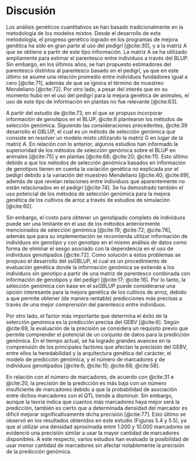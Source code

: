 
<!-- Para renderizar: bookdown::render_book("index.Rmd", "bookdown::pdf_book") -->

# Discusión

Los análisis genéticos cuantitativos se han basado tradicionalmente en la metodología de los modelos mixtos. Desde el desarrollo de esta metodología, el progreso genético logrado en los programas de mejora genética ha sido en gran parte al uso del pedigrí [@cite:30], y a la matriz A que se obtiene a partir de este tipo información. La matriz A se ha utilizado ampliamente para estimar el parentesco <!--(o covarianza genética)--> entre individuos a través del BLUP. Sin embargo, en los últimos años, se han propuesto estimadores del parentesco distintos al parentesco basado en el pedigrí, ya que en este último se asume una relación promedio entre individuos fundadores igual a cero [@cite:71], además de que se ignora el término de muestreo Mendeliano [@cite:72]. Por otro lado, a pesar del interés que en su momento hubo en el uso del pedigrí para la mejora genética de animales, el uso de este tipo de información en plantas no fue relevante [@cite:63].

A partir del estudio de @cite:73, en el que se propuso incorporar información de genotipos en el BLUP, @cite:8 plantearon los métodos de selección genómica. Siguiendo las consideraciones precedentes, @cite:39 desarrollo el GBLUP, el cual es un método de selección genómica que consiste en resolver un modelo mixto utilizando la matriz G en lugar de la matriz A. En relación con lo anterior, algunos estudios han informado la superioridad de los métodos de selección genómica sobre el BLUP en animales [@cite:75] y en plantas [@cite:68; @cite:20; @cite:11]. Esto último debido a que los métodos de selección genómica basados en información de genotipos tienen en cuenta la variación genética no explicada por el pedigrí debido a la variación del muestreo Mendeliano [@cite:40; @cite:69], además de que revelan relaciones entre individuos que aparentemente no están relacionados en el pedigrí [@cite:74]. Se ha demostrado también el uso potencial de los métodos de selección genómica para la mejora genética de los cultivos de arroz a través de estudios de simulación [@cite:60].

Sin embargo, el costo para obtener un genotipado completo de individuos puede ser una limitante en el uso de los métodos anteriormente mencionados de selección genómica [@cite:19; @cite:72; @cite:76], además que para su implementación se recomienda utilizar información de individuos sin genotipo y con genotipo en el mismo análisis de datos como forma de eliminar el sesgo asociado con la dependencia en el uso de individuos genotipados [@cite:72]. Como solución a estos problemas se propuso el desarrollo del ssGBLUP, el cual es un procedimiento de evaluación genética donde la información genómica se extiende a los individuos sin genotipo a partir de una matriz de parentesco combinada con información de genotipos y del pedigrí [@cite:17; @cite:16]. Por lo tanto, la selección genómica con base en el ssGBLUP puede considerarse una opción interesante para la mejora genética de los cultivos de arroz, debido a que permite obtener (de manera rentable) predicciones más precisas a través de una mejor comprensión del parentesco entre individuos<!--, y también estimaciones más precisas de los parámetros genéticos-->.

Por otro lado, el factor más importante que determina el éxito de la selección genómica es la predicción precisa del GEBV [@cite:6]. Según @cite:69, la evaluación de la precisión se considera un requisito previo que permite comprender el potencial de un conjunto de datos para la predicción genómica. En el tiempo actual, se ha logrado grandes avances en la comprensión de los principales factores que afectan la precisión del GEBV, entre ellos la heredabilidad y la arquitectura genética del carácter, el modelo de predicción genómica, y el número de marcadores y de individuos genotipados [@cite:6; @cite:10; @cite:68; @cite:58].

En relación con el número de marcadores, de acuerdo con @cite:31 e @cite:20, la precisión de la predicción es más baja con un número insuficiente de marcadores debido a que la probabilidad de asociación entre dichos marcadores con el QTL tiende a disminuir. Sin embargo, aunque la teoría indica que cuantos más marcadores haya mejor será la predicción, también es cierto que a determinada densidad del marcador es difícil mejorar significativamente dicha precisión [@cite:77]. Esto último se observó en los resultados obtenidos en este estudio (Figuras 5.4 y 5.5), ya que al utilizar una densidad aproximada entre 1.000 y 10.000 marcadores se evidenció una precisión similar a usar la mayor cantidad de marcadores disponibles. A este respecto, varios estudios han evaluado la posibilidad de usar menor cantidad de marcadores sin afectar notablemente la precisión de la predicción genómica. 





<!--
Usando líneas de cebada genéticamente relacionadas, Nielsen et al. [18] observaron una disminución notable en la precisión de la predicción cuando se usaban menos de 1000 marcadores; sin embargo, esto dependía del rasgo. Cericola et. al [19] también concluyó que el uso de 1000 marcadores seleccionados al azar y espaciados fue suficiente para alcanzar la máxima precisión de predicción en líneas de mejoramiento de trigo. Se ha observado que una alta densidad de marcadores es más crítica cuando se predicen parientes más lejanos [20].
-->


